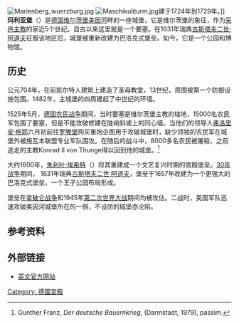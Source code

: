 [[Image:Marienberg_wuerzburg.jpg|right]]
[[File:Maschikuliturm.jpg|right]]建于1724年到1729年。]]
'''玛利亚堡'''（{{lang|de|Festung Marienberg}}）是[[德国|德国]][[维尔茨堡|维尔茨堡]][[美因河|美因河]]畔的一座城堡，它是维尔茨堡的象征，作为[[采邑主教|采邑主教]]的家近5个世纪。自古以来这里就是一个要塞。在1631年瑞典[[古斯塔夫二世·阿道夫|古斯塔夫二世·阿道夫]]征服该地区后，城堡被重新改建为巴洛克式堡垒。如今，它是一个公园和博物馆。

==历史==
公元704年，在前凯尔特人建筑上建造了圣母教堂，13世纪，周围被第一个防御设施包围。1482年，主城堡的四周建起了中世纪的环墙。

1525年5月，[[德国农民战争|德国农民战争]]期间，当时要塞是维尔茨堡主教的辖地，15000名农民军包围了要塞，但是不能攻破修建在陡峭斜坡上的同心墙。当他们的领导人[[弗洛里安·格耶|弗洛里安·格耶]]六月初前往[[罗滕堡_(陶伯河)|罗滕堡]]购买重炮企图用于攻破城堡时，缺少领袖的农民军在城堡外被施瓦本联盟专业军队围攻。在随后的战斗中，8000多名农民被屠殺，之前逃走的主教Konrad II von Thunge得以回到他的城堡。<ref>Gunther Franz, ''Der deutsche Bauernkrieg'', (Darmstadt, 1979), passim.</ref>

大约1600年，[[朱利叶·埃希特|朱利叶·埃希特]]（{{lang|en|Julius Echter}}）将其重建成一个文艺复兴时期的宫殿堡垒。[[30年战争|30年战争]]期间， 1631年瑞典[[古斯塔夫二世·阿道夫|古斯塔夫二世·阿道夫]]，堡垒于1657年改建为一个更强大的巴洛克式堡垒，一个王子公园布局形成。

堡垒在[[拿破仑战争|拿破仑战争]]和1945年[[第二次世界大战|第二次世界大战]]期间均被攻佔。二战时，美国军队迅速攻破美因河城堡所在的一侧，不设防的城堡亦沦陷。

==参考资料==
{{reflist}}

==外部链接==
{{commonscat|Feste Marienberg}}

* [http://www.schloesser.bayern.de/englisch/palace/objects/wu_fest.htm 英文官方网站] {{Wayback|url=http://www.schloesser.bayern.de/englisch/palace/objects/wu_fest.htm |date=20070702104832 }}

{{coord|49|47|23|N|9|55|17|E|region:DE-BY_type:landmark|display=title}}

{{Authority control}}
[[Category:_德國宮殿|Category: 德國宮殿]]